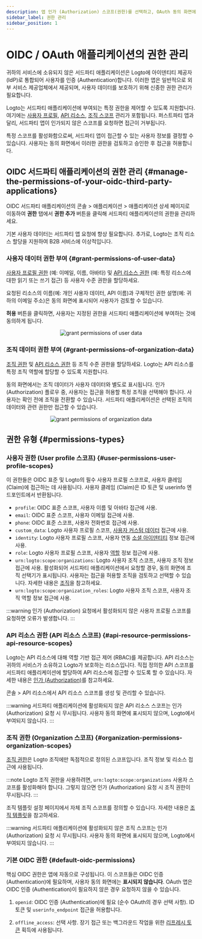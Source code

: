 ```yaml
---
description: 앱 인가 (Authorization) 스코프(권한)를 선택하고, OAuth 동의 화면에 명확하게 표시되도록 하세요.
sidebar_label: 권한 관리
sidebar_position: 1
---
```


# OIDC / OAuth 애플리케이션의 권한 관리

귀하의 서비스에 소유되지 않은 서드파티 애플리케이션은 Logto에 아이덴티티 제공자 (IdP)로 통합되어 사용자를 인증 (Authentication)합니다. 이러한 앱은 일반적으로 외부 서비스 제공업체에서 제공되며, 사용자 데이터를 보호하기 위해 신중한 권한 관리가 필요합니다.

Logto는 서드파티 애플리케이션에 부여되는 특정 권한을 제어할 수 있도록 지원합니다. 여기에는 [사용자 프로필](#user-permissions-user-profile-scopes), [API 리소스](#api-resource-permissions-api-resource-scopes), [조직 스코프](#organization-permissions-organization-scopes) 관리가 포함됩니다. 퍼스트파티 앱과 달리, 서드파티 앱이 인가되지 않은 스코프를 요청하면 접근이 거부됩니다.

특정 스코프를 활성화함으로써, 서드파티 앱이 접근할 수 있는 사용자 정보를 결정할 수 있습니다. 사용자는 동의 화면에서 이러한 권한을 검토하고 승인한 후 접근을 허용합니다.

## OIDC 서드파티 애플리케이션의 권한 관리 \{#manage-the-permissions-of-your-oidc-third-party-applications}

OIDC 서드파티 애플리케이션의 <CloudLink to="/applications">콘솔 > 애플리케이션 > 애플리케이션 상세 페이지</CloudLink>로 이동하여 **권한** 탭에서 **권한 추가** 버튼을 클릭해 서드파티 애플리케이션의 권한을 관리하세요.

기본 사용자 데이터는 서드파티 앱 요청에 항상 필요합니다. 추가로, Logto는 조직 리소스 할당을 지원하여 B2B 서비스에 이상적입니다.

### 사용자 데이터 권한 부여 \{#grant-permissions-of-user-data}

[사용자 프로필 권한](#user-permissions-user-profile-scopes) (예: 이메일, 이름, 아바타) 및 [API 리소스 권한](#api-resource-permissions-api-resource-scopes) (예: 특정 리소스에 대한 읽기 또는 쓰기 접근) 등 사용자 수준 권한을 할당하세요.

요청된 리소스의 이름(예: 개인 사용자 데이터, API 이름)과 구체적인 권한 설명(예: 귀하의 이메일 주소)은 동의 화면에 표시되어 사용자가 검토할 수 있습니다.

**허용** 버튼을 클릭하면, 사용자는 지정된 권한을 서드파티 애플리케이션에 부여하는 것에 동의하게 됩니다.

<center>
  <img src="/img/assets/grant-permissions-of-user-data.webp" alt="grant permissions of user data" />
</center>

### 조직 데이터 권한 부여 \{#grant-permissions-of-organization-data}

[조직 권한](#organization-permissions-organization-scopes) 및 [API 리소스 권한](#api-resource-permissions-api-resource-scopes) 등 조직 수준 권한을 할당하세요. Logto는 API 리소스를 특정 조직 역할에 할당할 수 있도록 지원합니다.

동의 화면에서는 조직 데이터가 사용자 데이터와 별도로 표시됩니다. 인가 (Authorization) 플로우 중, 사용자는 접근을 허용할 특정 조직을 선택해야 합니다. 사용자는 확인 전에 조직을 전환할 수 있습니다. 서드파티 애플리케이션은 선택된 조직의 데이터와 관련 권한만 접근할 수 있습니다.

<center>
  <img
    src="/img/assets/grant-permissions-of-organization-data.webp"
    alt="grant permissions of organization data"
  />
</center>

## 권한 유형 \{#permissions-types}

### 사용자 권한 (User profile 스코프) \{#user-permissions-user-profile-scopes}

이 권한들은 OIDC 표준 및 Logto의 필수 사용자 프로필 스코프로, 사용자 클레임 (Claim)에 접근하는 데 사용됩니다. 사용자 클레임 (Claim)은 ID 토큰 및 userinfo 엔드포인트에서 반환됩니다.

- `profile`: OIDC 표준 스코프, 사용자 이름 및 아바타 접근에 사용.
- `email`: OIDC 표준 스코프, 사용자 이메일 접근에 사용.
- `phone`: OIDC 표준 스코프, 사용자 전화번호 접근에 사용.
- `custom_data`: Logto 사용자 프로필 스코프, [사용자 커스텀 데이터](/user-management/user-data/#custom-data) 접근에 사용.
- `identity`: Logto 사용자 프로필 스코프, 사용자 연동 [소셜 아이덴티티](/user-management/user-data/#social-identities) 정보 접근에 사용.
- `role`: Logto 사용자 프로필 스코프, 사용자 [역할](/authorization/role-based-access-control) 정보 접근에 사용.
- `urn:logto:scope:organizations`: Logto 사용자 조직 스코프, 사용자 조직 정보 접근에 사용. 활성화되어 서드파티 애플리케이션에서 요청할 경우, 동의 화면에 조직 선택기가 표시됩니다. 사용자는 접근을 허용할 조직을 검토하고 선택할 수 있습니다. 자세한 내용은 [조직](/organizations)을 참고하세요.
- `urn:logto:scope:organization_roles`: Logto 사용자 조직 스코프, 사용자 조직 역할 정보 접근에 사용.

:::warning
인가 (Authorization) 요청에서 활성화되지 않은 사용자 프로필 스코프를 요청하면 오류가 발생합니다.
:::

### API 리소스 권한 (API 리소스 스코프) \{#api-resource-permissions-api-resource-scopes}

Logto는 API 리소스에 대해 역할 기반 접근 제어 (RBAC)를 제공합니다. API 리소스는 귀하의 서비스가 소유하고 Logto가 보호하는 리소스입니다. 직접 정의한 API 스코프를 서드파티 애플리케이션에 할당하여 API 리소스에 접근할 수 있도록 할 수 있습니다. 자세한 내용은 [인가 (Authorization)](/authorization)를 참고하세요.

<CloudLink to="/api-resources">콘솔 > API 리소스</CloudLink>에서 API 리소스 스코프를 생성 및 관리할
수 있습니다.

:::warning
서드파티 애플리케이션에 활성화되지 않은 API 리소스 스코프는 인가 (Authorization) 요청 시 무시됩니다. 사용자 동의 화면에 표시되지 않으며, Logto에서 부여되지 않습니다.
:::

### 조직 권한 (Organization 스코프) \{#organization-permissions-organization-scopes}

[조직 권한](/authorization/organization-template)은 Logto 조직에만 독점적으로 정의된 스코프입니다. 조직 정보 및 리소스 접근에 사용됩니다.

:::note
Logto 조직 권한을 사용하려면, `urn:logto:scope:organizations` 사용자 스코프를 활성화해야 합니다. 그렇지 않으면 인가 (Authorization) 요청 시 조직 권한이 무시됩니다.
:::

조직 템플릿 설정 페이지에서 자체 조직 스코프를 정의할 수 있습니다. 자세한 내용은 [조직 템플릿](/authorization/organization-template)을 참고하세요.

:::warning
서드파티 애플리케이션에 활성화되지 않은 조직 스코프는 인가 (Authorization) 요청 시 무시됩니다. 사용자 동의 화면에 표시되지 않으며, Logto에서 부여되지 않습니다.
:::

### 기본 OIDC 권한 \{#default-oidc-permissions}

핵심 OIDC 권한은 앱에 자동으로 구성됩니다. 이 스코프들은 OIDC 인증 (Authentication)에 필요하며, 사용자 동의 화면에는 **표시되지 않습니다**. OAuth 앱은 OIDC 인증 (Authentication)이 필요하지 않은 경우 요청하지 않을 수 있습니다.

1. `openid`: OIDC 인증 (Authentication)에 필요 (순수 OAuth의 경우 선택 사항). ID 토큰 및 `userinfo_endpoint` 접근을 허용합니다.

2. `offline_access`: 선택 사항. 장기 접근 또는 백그라운드 작업을 위한 [리프레시 토큰](/integrate-logto/application-data-structure#rotate-refresh-token) 획득에 사용됩니다.
